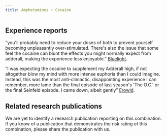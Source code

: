 ---
title: Amphetamines + Cocaine
---
## Experience reports

“you'll probably need to reduce your doses of both to prevent yourself becoming unpleasantly over-stimulated. There's also the issue that some feel the cocaine can blunt the effects you might normally expect from adderall, making the experience less enjoyable.” [Bluelight](https://bluelight.org/xf/threads/mixing-cocaine-adderall.879601/).

“I was expecting the cocaine to supplement my Adderall high, if not altogether blow my mind with more intense euphoria than I could imagine. Instead, this was the most anti-climactic, disappointing experience I can remember, more lame than the final episode of last season's 'The O.C.' or the final Seinfeld episode. I came down, albeit gently” [Erowid](https://erowid.org/experiences/exp.php?ID=36189).

## Related research publications

We are yet to identify a research publication reporting on this combination. If you know of a publication that demonstrates the risk rating of this combination, please share the publication with us.
